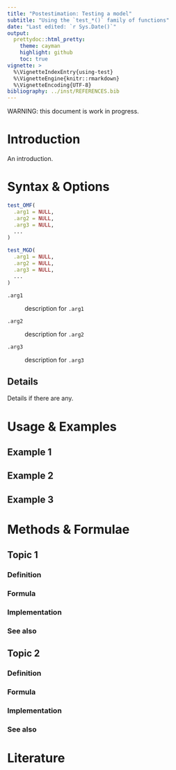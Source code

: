 ```yaml
---
title: "Postestimation: Testing a model"
subtitle: "Using the `test_*()` family of functions"
date: "Last edited: `r Sys.Date()`"
output:
  prettydoc::html_pretty:
    theme: cayman
    highlight: github
    toc: true
vignette: >
  %\VignetteIndexEntry{using-test}
  %\VignetteEngine{knitr::rmarkdown}
  %\VignetteEncoding{UTF-8}
bibliography: ../inst/REFERENCES.bib
---
```

WARNING: this document is work in progress.

# Introduction {#introduction}

An introduction.

# Syntax & Options {#syntax}

```r
test_OMF(
  .arg1 = NULL,
  .arg2 = NULL,
  .arg3 = NULL,
  ...
)

test_MGD(
  .arg1 = NULL,
  .arg2 = NULL,
  .arg3 = NULL,
  ...
)
```

`.arg1`

:  description for `.arg1`
   
`.arg2`

:  description for `.arg2`
  
`.arg3`

:  description for `.arg3`

## Details

Details if there are any.

# Usage & Examples {#examples}

## Example 1 {#example1}
## Example 2 {#example2}
## Example 3 {#example3}

# Methods & Formulae {#methods}

## Topic 1 {#topic1}
### Definition

### Formula

### Implementation

### See also

## Topic 2 {#topic2}
### Definition

### Formula

### Implementation

### See also

# Literature
